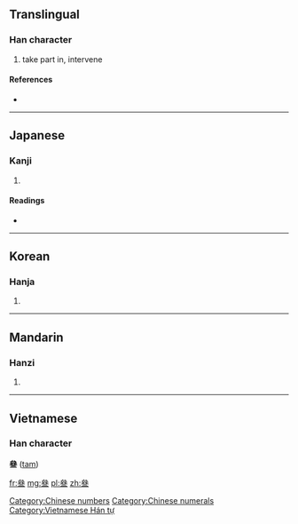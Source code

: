 {{also|叁|參}}
==Translingual==

===Han character===
{{Han char|rn=28|rad=厶|as=09|sn=11|four=|canj=戈戈戈一 (IIIM)}}

# take part in, intervene

====References====
* {{Han ref|kx=0164.301|dkj=03089|hdz=10387.210|uh=53C4|ud=21444}}

[[Category:Chinese numbers]]
[[Category:Chinese numerals]]

----

==Japanese==

===Kanji===
{{ja-kanji|grade=|rs=厶09}}

# {{defn|Japanese|sort=厶09}}

====Readings====
* {{ja-readings|on=[[さん]] (san), [[しん]] (shin)|kun=[[まいる]] (mairu), [[みつ]] (mitsu), [[まじわる]] (majiwaru)}}

----

==Korean==

===Hanja===
{{ko-hanja|hangeul=[[참]], [[삼]]|rv=cham, sam|mr=ch'am, sam}}

# {{defn|Korean|sort=厶09}}

----

==Mandarin==

===Hanzi===
{{cmn-hanzi|sim=叁|pin=[[cān]] ([[can1]]), [[càn]] ([[can4]]), [[cēn]] ([[cen1]]), [[sān]] ([[san1]]), [[sǎn]] ([[san3]]), [[shēn]] ([[shen1]])|wg=ts'an<sup>1</sup>, ts'an<sup>4</sup>, ts'en<sup>1</sup>, san<sup>1</sup>, san<sup>3</sup>, shen<sup>1</sup>}}
#{{defn|Mandarin|sort=厶09}}

----

==Vietnamese==
===Han character===
'''叄''' ([[tam]])

[[Category:Vietnamese Hán tự]]

[[fr:叄]]
[[mg:叄]]
[[pl:叄]]
[[zh:叄]]